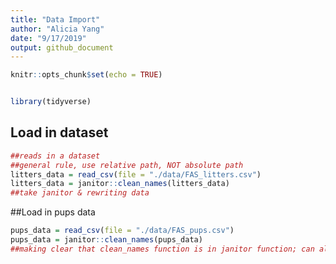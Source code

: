 ```yaml
---
title: "Data Import"
author: "Alicia Yang"
date: "9/17/2019"
output: github_document
---
```


```r
knitr::opts_chunk$set(echo = TRUE)


library(tidyverse)
```

## Load in dataset

```r
##reads in a dataset
##general rule, use relative path, NOT absolute path 
litters_data = read_csv(file = "./data/FAS_litters.csv")
litters_data = janitor::clean_names(litters_data)
##take janitor & rewriting data 
```


##Load in pups data

```r
pups_data = read_csv(file = "./data/FAS_pups.csv")
pups_data = janitor::clean_names(pups_data)
##making clear that clean_names function is in janitor function; can also do a library(janitor) so don't have to specify 
```